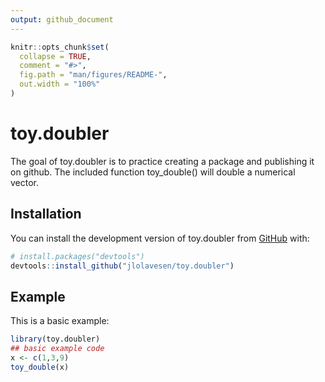 ```yaml
---
output: github_document
---
```


<!-- README.md is generated from README.Rmd. Please edit that file -->

```r
knitr::opts_chunk$set(
  collapse = TRUE,
  comment = "#>",
  fig.path = "man/figures/README-",
  out.width = "100%"
)
```

# toy.doubler

<!-- badges: start -->

<!-- badges: end -->

The goal of toy.doubler is to practice creating a package and publishing it on github. The included function toy_double() will double a numerical vector.

## Installation

You can install the development version of toy.doubler from [GitHub](https://github.com/) with:

``` r
# install.packages("devtools")
devtools::install_github("jlolavesen/toy.doubler")
```

## Example

This is a basic example:

```r
library(toy.doubler)
## basic example code
x <- c(1,3,9)
toy_double(x)
```

